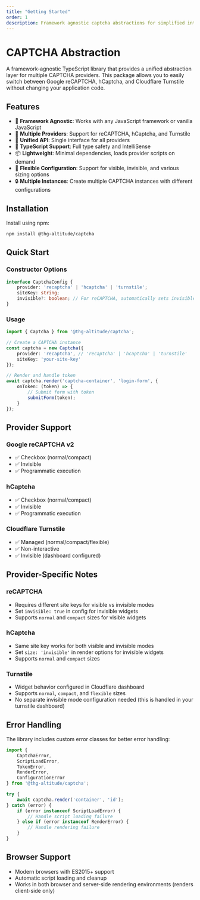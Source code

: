 ```yaml
---
title: "Getting Started"
order: 1
description: Framework agnostic captcha abstractions for simplified integration.
---
```


# CAPTCHA Abstraction

A framework-agnostic TypeScript library that provides a unified abstraction layer for multiple CAPTCHA providers. This package allows you to easily switch between Google reCAPTCHA, hCaptcha, and Cloudflare Turnstile without changing your application code.

## Features

- 🔄 **Framework Agnostic**: Works with any JavaScript framework or vanilla JavaScript
- 🎯 **Multiple Providers**: Support for reCAPTCHA, hCaptcha, and Turnstile
- 🔧 **Unified API**: Single interface for all providers
- 🚀 **TypeScript Support**: Full type safety and IntelliSense
- 📦 **Lightweight**: Minimal dependencies, loads provider scripts on demand
- 🎨 **Flexible Configuration**: Support for visible, invisible, and various sizing options
- 🔒 **Multiple Instances**: Create multiple CAPTCHA instances with different configurations

## Installation

Install using npm:

```bash
npm install @thg-altitude/captcha
```

## Quick Start
### Constructor Options

```typescript
interface CaptchaConfig {
    provider: 'recaptcha' | 'hcaptcha' | 'turnstile';
    siteKey: string;
    invisible?: boolean; // For reCAPTCHA, automatically sets invisible mode
}
```
### Usage
```typescript
import { Captcha } from '@thg-altitude/captcha';

// Create a CAPTCHA instance
const captcha = new Captcha({
    provider: 'recaptcha', // 'recaptcha' | 'hcaptcha' | 'turnstile'
    siteKey: 'your-site-key'
});

// Render and handle token
await captcha.render('captcha-container', 'login-form', {
    onToken: (token) => {
        // Submit form with token
        submitForm(token);
    }
});
```

## Provider Support

### Google reCAPTCHA v2
- ✅ Checkbox (normal/compact)
- ✅ Invisible
- ✅ Programmatic execution

### hCaptcha
- ✅ Checkbox (normal/compact)
- ✅ Invisible
- ✅ Programmatic execution

### Cloudflare Turnstile
- ✅ Managed (normal/compact/flexible)
- ✅ Non-interactive
- ✅ Invisible (dashboard configured)

## Provider-Specific Notes

### reCAPTCHA
- Requires different site keys for visible vs invisible modes
- Set `invisible: true` in config for invisible widgets
- Supports `normal` and `compact` sizes for visible widgets

### hCaptcha
- Same site key works for both visible and invisible modes
- Set `size: 'invisible'` in render options for invisible widgets
- Supports `normal` and `compact` sizes

### Turnstile
- Widget behavior configured in Cloudflare dashboard
- Supports `normal`, `compact`, and `flexible` sizes
- No separate invisible mode configuration needed (this is handled in your turnstile dashboard)

## Error Handling

The library includes custom error classes for better error handling:

```typescript
import { 
    CaptchaError, 
    ScriptLoadError, 
    TokenError, 
    RenderError, 
    ConfigurationError 
} from '@thg-altitude/captcha';

try {
    await captcha.render('container', 'id');
} catch (error) {
    if (error instanceof ScriptLoadError) {
        // Handle script loading failure
    } else if (error instanceof RenderError) {
        // Handle rendering failure
    }
}
```

## Browser Support

- Modern browsers with ES2015+ support
- Automatic script loading and cleanup
- Works in both browser and server-side rendering environments (renders client-side only)